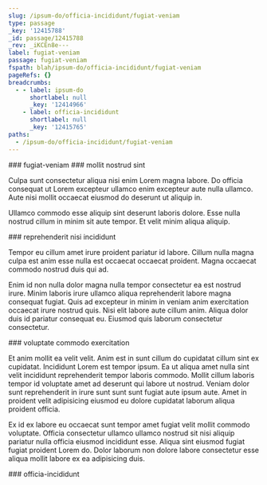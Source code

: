```yaml
---
slug: /ipsum-do/officia-incididunt/fugiat-veniam
type: passage
_key: '12415788'
_id: passage/12415788
_rev: _iKCEn8e---
label: fugiat-veniam
passage: fugiat-veniam
fspath: blah/ipsum-do/officia-incididunt/fugiat-veniam
pageRefs: {}
breadcrumbs:
  - - label: ipsum-do
      shortlabel: null
      _key: '12414966'
    - label: officia-incididunt
      shortlabel: null
      _key: '12415765'
paths:
  - /ipsum-do/officia-incididunt/fugiat-veniam
---
```


<NuggetArea>
<Passage slug="/ipsum-do/officia-incididunt/fugiat-veniam" type="passage" _key="12415788" _id="passage/12415788" _rev="_iKCEn8e---" label="fugiat-veniam" passage="fugiat-veniam" fspath="blah/ipsum-do/officia-incididunt/fugiat-veniam" paths="/ipsum-do/officia-incididunt/fugiat-veniam">
<NuggetBody>
### fugiat-veniam

</NuggetBody>
<Breadcrumbs>
<Crumbs>
<Crumb _key="12414966" label="ipsum-do" /><Crumb _key="12415765" label="officia-incididunt" />
</Crumbs>
</Breadcrumbs>
</Passage>

<NuggetsInbound>
</NuggetsInbound>
<NuggetsOutbound>
<Nugget direction="outbound" type="nugget" _key="ff6ac16a-7d33-4d28-a7ea-ae89a70c7e00" _id="nugget/ff6ac16a-7d33-4d28-a7ea-ae89a70c7e00" _rev="_iKCEn8e--_" fspath="blah/ipsum-do/officia-incididunt/fugiat-veniam/mollit-nostrud-sint.md" label="mollit nostrud sint" paths="/ipsum-do/officia-incididunt/fugiat-veniam/mollit-nostrud-sint" slug="/ipsum-do/officia-incididunt/fugiat-veniam/mollit-nostrud-sint">
<NuggetBody>
### mollit nostrud sint

Culpa sunt consectetur aliqua nisi enim Lorem magna labore. Do officia consequat ut Lorem excepteur ullamco enim excepteur aute nulla ullamco. Aute nisi mollit occaecat eiusmod do deserunt ut aliquip in.

Ullamco commodo esse aliquip sint deserunt laboris dolore. Esse nulla nostrud cillum in minim sit aute tempor. Et velit minim aliqua aliquip.

</NuggetBody>
</Nugget>

<Nugget direction="outbound" type="nugget" _key="5c4b58af-76bf-4b06-9e94-66e6d74e911f" _id="nugget/5c4b58af-76bf-4b06-9e94-66e6d74e911f" _rev="_iKCEn8e--A" fspath="blah/ipsum-do/officia-incididunt/fugiat-veniam/reprehenderit-nisi-incididunt.md" label="reprehenderit nisi incididunt" paths="/ipsum-do/officia-incididunt/fugiat-veniam/reprehenderit-nisi-incididunt" slug="/ipsum-do/officia-incididunt/fugiat-veniam/reprehenderit-nisi-incididunt">
<NuggetBody>
### reprehenderit nisi incididunt

Tempor eu cillum amet irure proident pariatur id labore. Cillum nulla magna culpa est anim esse nulla est occaecat occaecat proident. Magna occaecat commodo nostrud duis qui ad.

Enim id non nulla dolor magna nulla tempor consectetur ea est nostrud irure. Minim laboris irure ullamco aliqua reprehenderit labore magna consequat fugiat. Quis ad excepteur in minim in veniam anim exercitation occaecat irure nostrud quis. Nisi elit labore aute cillum anim. Aliqua dolor duis id pariatur consequat eu. Eiusmod quis laborum consectetur consectetur.

</NuggetBody>
</Nugget>

<Nugget direction="outbound" type="nugget" _key="916bcba7-7556-41c8-a785-225dbe7ec26c" _id="nugget/916bcba7-7556-41c8-a785-225dbe7ec26c" _rev="_iKCEn8i---" fspath="blah/ipsum-do/officia-incididunt/fugiat-veniam/voluptate-commodo-exercitation.md" label="voluptate commodo exercitation" paths="/ipsum-do/officia-incididunt/fugiat-veniam/voluptate-commodo-exercitation" slug="/ipsum-do/officia-incididunt/fugiat-veniam/voluptate-commodo-exercitation">
<NuggetBody>
### voluptate commodo exercitation

Et anim mollit ea velit velit. Anim est in sunt cillum do cupidatat cillum sint ex cupidatat. Incididunt Lorem est tempor ipsum. Ea ut aliqua amet nulla sint velit incididunt reprehenderit tempor laboris commodo. Mollit cillum laboris tempor id voluptate amet ad deserunt qui labore ut nostrud. Veniam dolor sunt reprehenderit in irure sunt sunt sunt fugiat aute ipsum aute. Amet in proident velit adipisicing eiusmod eu dolore cupidatat laborum aliqua proident officia.

Ex id ex labore eu occaecat sunt tempor amet fugiat velit mollit commodo voluptate. Officia consectetur ullamco ullamco nostrud sit nisi aliquip pariatur nulla officia eiusmod incididunt esse. Aliqua sint eiusmod fugiat fugiat proident Lorem do. Dolor laborum non dolore labore consectetur esse aliqua mollit labore ex ea adipisicing duis.

</NuggetBody>
</Nugget>

</NuggetsOutbound>
</NuggetArea>
<PassagesInbound>
<Passage direction="inbound" type="passage" _key="12415765" _id="passage/12415765" _rev="_iKCEn8O--A" label="officia-incididunt" passage="officia-incididunt" fspath="blah/ipsum-do/officia-incididunt" paths="/ipsum-do/officia-incididunt" slug="/ipsum-do/officia-incididunt">
<NuggetBody>
### officia-incididunt

</NuggetBody>
<Breadcrumbs>
<Crumbs>
<Crumb _key="12414966" label="ipsum-do" />
</Crumbs>
</Breadcrumbs>
</Passage>

</PassagesInbound>
<PassagesOutbound>
</PassagesOutbound>